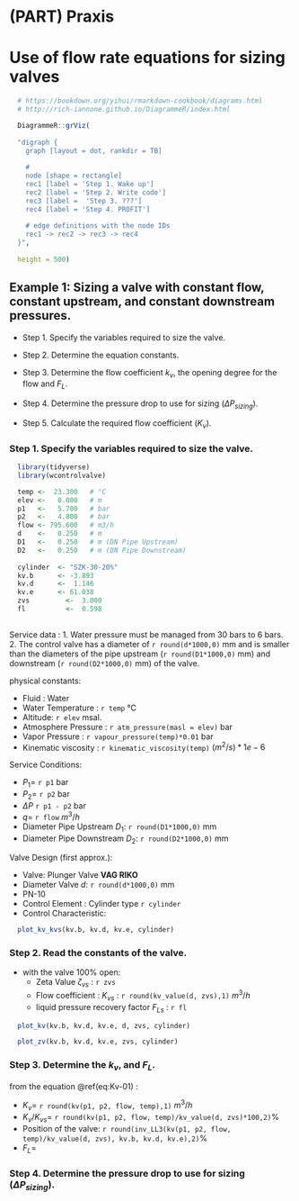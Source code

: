 # (PART) Praxis {-} 

# Use of flow rate equations for sizing valves



```r

  # https://bookdown.org/yihui/rmarkdown-cookbook/diagrams.html
  # http://rich-iannone.github.io/DiagrammeR/index.html

  DiagrammeR::grViz(
  
  "digraph {
    graph [layout = dot, rankdir = TB]
    
    # 
    node [shape = rectangle]        
    rec1 [label = 'Step 1. Wake up']
    rec2 [label = 'Step 2. Write code']
    rec3 [label =  'Step 3. ???']
    rec4 [label = 'Step 4. PROFIT']
  
    # edge definitions with the node IDs
    rec1 -> rec2 -> rec3 -> rec4
  }",
  
  height = 500)

```
  

## Example 1: Sizing a valve with constant flow, constant upstream, and constant downstream pressures.

   - Step 1. Specify the variables required  to size the valve.
   - Step 2. Determine the equation constants.
   - Step 3. Determine the flow coefficient $k_v$, the opening degree for the flow and $F_L$.
   
   - Step 4. Determine the pressure drop to use for sizing ($\Delta{P_{sizing}}).$
   - Step 5. Calculate the required flow coefficient ($K_v$).
   
   

### Step 1. Specify the variables required  to size the valve.

```r

  library(tidyverse)
  library(wcontrolvalve)

  temp <-  23.300   # °C
  elev <-   0.000   # m 
  p1   <-   5.700   # bar
  p2   <-   4.800   # bar
  flow <- 795.600   # m3/h
  d    <-   0.250   # m
  D1   <-   0.250   # m (DN Pipe Upstream)
  D2   <-   0.250   # m (DN Pipe Downstream)
  
  cylinder	<- "SZK-30-20%"
  kv.b      <- -3.893
  kv.d	    <-  1.146
  kv.e      <- 61.038
  zvs	      <-  3.000
  fl	      <-  0.598
  
```

Service data : 
  1. Water pressure must be managed from 30 bars to 6 bars.
  2. The control valve has a diameter of `r round(d*1000,0)` mm and is smaller than the diameters of the pipe upstream (`r round(D1*1000,0)` mm) and downstream (`r round(D2*1000,0)` mm)  of the valve.


physical constants:
  
  - Fluid : Water 
  - Water Temperature :   `r temp` °C
  - Altitude:             `r elev` msal.
  - Atmosphere Pressure : `r atm_pressure(masl = elev)` bar
  - Vapor Pressure :      `r vapour_pressure(temp)*0.01` bar
  - Kinematic viscosity : `r kinematic_viscosity(temp)` $(m^2/s)*1e-6$

Service Conditions:

  - $P_1 =$                         `r p1` bar
  - $P_2 =$                         `r p2` bar
  - $\Delta{P}$                     `r p1 - p2` bar
  - $q =$                           `r flow` $m^3/h$ 
  - Diameter Pipe Upstream $D_1$:   `r round(D1*1000,0)` mm  
  - Diameter Pipe Downstream $D_2$: `r round(D2*1000,0)` mm  

Valve Design (first approx.):
  
  - Valve: Plunger Valve **VAG RIKO**
  - Diameter Valve $d$: `r round(d*1000,0)` mm  
  - PN-10
  - Control Element : Cylinder type `r cylinder`
  - Control Characteristic: 

```r
  plot_kv_kvs(kv.b, kv.d, kv.e, cylinder)
```

### Step 2. Read the constants of the valve.
  
  - with the valve 100% open: 
    - Zeta Value $\zeta_{vs}$ : `r zvs`
    - Flow coefficient : $K_{vs}$ : `r round(kv_value(d, zvs),1)` $m^3 / h$
    - liquid pressure recovery factor ${F_{L}}_{s}$ : `r fl`


```r
  plot_kv(kv.b, kv.d, kv.e, d, zvs, cylinder)
```

```r
  plot_zv(kv.b, kv.d, kv.e, zvs, cylinder)
```



### Step 3. Determine the $k_v$, and $F_L$.

from the equation \@ref(eq:Kv-01) :

  - $K_v=$ `r round(kv(p1, p2, flow, temp),1)` $m^3 / h$
  - $K_v / K_{vs}=$ `r round(kv(p1, p2, flow, temp)/kv_value(d, zvs)*100,2)`%
  - Position of the valve: `r round(inv_LL3(kv(p1, p2, flow, temp)/kv_value(d, zvs), kv.b, kv.d, kv.e),2)`%
  - $F_L=$ 


### Step 4. Determine the pressure drop to use for sizing ($\Delta{P_{sizing}}).$

